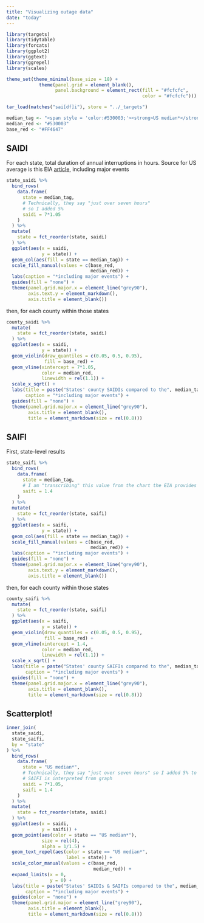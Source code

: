 ```yaml
---
title: "Visualizing outage data"
date: "today"
---
```


```r
library(targets)
library(tidytable)
library(forcats)
library(ggplot2)
library(ggtext)
library(ggrepel)
library(scales)

theme_set(theme_minimal(base_size = 18) +
            theme(panel.grid = element_blank(),
                  panel.background = element_rect(fill = "#fcfcfc",
                                                  color = "#fcfcfc")))

tar_load(matches("sai[df]i"), store = "../_targets")

median_tag <- "<span style = 'color:#530003;'><strong>US median*</strong></span>"
median_red <- "#530003"
base_red <- "#FF4647"
```

## SAIDI

For each state, total duration of annual interruptions in hours. Source for US average is this EIA [article](https://www.eia.gov/todayinenergy/detail.php?id=54639), including major events

```r
state_saidi %>% 
  bind_rows(
    data.frame(
      state = median_tag,
      # Technically, they say "just over seven hours"
      # so I added 5%
      saidi = 7*1.05
    )
  ) %>% 
  mutate(
    state = fct_reorder(state, saidi)
  ) %>% 
  ggplot(aes(x = saidi,
             y = state)) +
  geom_col(aes(fill = state == median_tag)) +
  scale_fill_manual(values = c(base_red,
                               median_red)) +
  labs(caption = "*including major events") +
  guides(fill = "none") +
  theme(panel.grid.major.x = element_line("grey90"),
        axis.text.y = element_markdown(),
        axis.title = element_blank())
```

then, for each county within those states

```r
county_saidi %>% 
  mutate(
    state = fct_reorder(state, saidi)
  ) %>% 
  ggplot(aes(x = saidi,
             y = state)) +
  geom_violin(draw_quantiles = c(0.05, 0.5, 0.95),
              fill = base_red) +
  geom_vline(xintercept = 7*1.05,
             color = median_red,
             linewidth = rel(1.1)) +
  scale_x_sqrt() +
  labs(title = paste("States' county SAIDIs compared to the", median_tag), 
       caption = "*including major events") +
  guides(fill = "none") +
  theme(panel.grid.major.x = element_line("grey90"),
        axis.title = element_blank(),
        title = element_markdown(size = rel(0.8)))
```

## SAIFI

First, state-level results

```r
state_saifi %>% 
  bind_rows(
    data.frame(
      state = median_tag,
      # I am "transcribing" this value from the chart the EIA provides
      saifi = 1.4
    )
  ) %>% 
  mutate(
    state = fct_reorder(state, saifi)
  ) %>% 
  ggplot(aes(x = saifi,
             y = state)) +
  geom_col(aes(fill = state == median_tag)) +
  scale_fill_manual(values = c(base_red,
                               median_red)) +
  labs(caption = "*including major events") +
  guides(fill = "none") +
  theme(panel.grid.major.x = element_line("grey90"),
        axis.text.y = element_markdown(),
        axis.title = element_blank())
```

then, for each county within those states

```r
county_saifi %>% 
  mutate(
    state = fct_reorder(state, saifi)
  ) %>% 
  ggplot(aes(x = saifi,
             y = state)) +
  geom_violin(draw_quantiles = c(0.05, 0.5, 0.95),
              fill = base_red) +
  geom_vline(xintercept = 1.4,
             color = median_red,
             linewidth = rel(1.1)) +
  scale_x_sqrt() +
  labs(title = paste("States' county SAIFIs compared to the", median_tag),
       caption = "*including major events") +
  guides(fill = "none") +
  theme(panel.grid.major.x = element_line("grey90"),
        axis.title = element_blank(),
        title = element_markdown(size = rel(0.8)))
```

## Scatterplot!

```r
inner_join(
  state_saidi,
  state_saifi,
  by = "state"
) %>% 
  bind_rows(
    data.frame(
      state = "US median*",
      # Technically, they say "just over seven hours" so I added 5% to SAIDI.
      # SAIFI is interpreted from graph
      saidi = 7*1.05,
      saifi = 1.4
    )
  ) %>% 
  mutate(
    state = fct_reorder(state, saidi)
  ) %>% 
  ggplot(aes(x = saidi,
             y = saifi)) +
  geom_point(aes(color = state == "US median*"),
             size = rel(4),
             alpha = 1/1.5) +
  geom_text_repel(aes(color = state == "US median*",
                      label = state)) +
  scale_color_manual(values = c(base_red,
                                median_red)) +
  expand_limits(x = 0,
                y = 0) +
  labs(title = paste("States' SAIDIs & SAIFIs compared to the", median_tag), 
       caption = "*including major events") +
  guides(color = "none") +
  theme(panel.grid.major = element_line("grey90"),
        axis.title = element_blank(),
        title = element_markdown(size = rel(0.8)))
```

